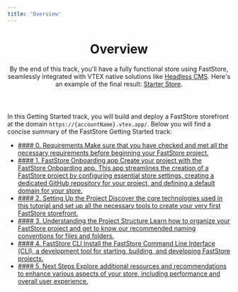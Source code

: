 ```yaml
---
title: 'Overview'
---
```


<header>

# Overview

By the end of this track, you'll have a fully functional store using FastStore, seamlessly integrated with VTEX native solutions like [Headless CMS](https://www.faststore.dev/tutorials/cms/0).
Here's an example of the final result: [Starter Store](https://starter.vtex.app).

</header>

In this Getting Started track, you will build and deploy a FastStore storefront at the domain `https://{accountName}.vtex.app/`. Below you will find a concise summary of the FastStore Getting Started track:

<ul class="nx-card-list">
  <li class="nx-card">
    <a href="/docs/getting-started-requirements">
      #### 0. Requirements
     Make sure that you have checked and met all the necessary requirements before beginning your FastStore project.
    </a>
  </li>
  <li class="nx-card">
    <a href="/docs/getting-started/1-faststore-onboarding/overview">
      #### 1. FastStore Onboarding app
      Create your project with the FastStore Onboarding app. This app streamlines the creation of a FastStore project by configuring essential store settings, creating a dedicated GitHub repository for your project, and defining a default domain for your store.
    </a>
  </li>

  <li class="nx-card">
    <a href="/docs/getting-started/2-setting-up-the-project">
      #### 2. Setting Up the Project
      Discover the core technologies used in this tutorial and set up all the necessary tools to create your very first FastStore storefront.
    </a>
  </li>

  <li class="nx-card">
    <a href="/docs/getting-started/3-project-structure">
      #### 3. Understanding the Project Structure
      Learn how to organize your FastStore project and get to know our recommended naming conventions for files and folders.
    </a>
  </li>

  <li class="nx-card">
    <a href="/docs/getting-started/4-faststore-cli">
      #### 4. FastStore CLI
      Install the FastStore Command Line Interface (CLI), a development tool for starting, building, and developing FastStore projects.
    </a>
  </li>

  <li class="nx-card">
    <a href="/docs/getting-started/5-next-steps">
      #### 5. Next Steps
      Explore additional resources and recommendations to enhance various aspects of your store, including performance and overall user experience.
    </a>
  </li>
</ul>
